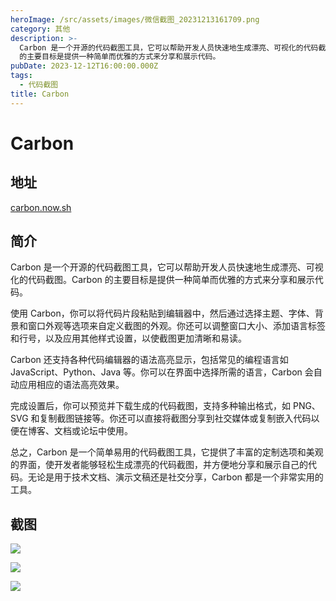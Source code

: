 ```yaml
---
heroImage: /src/assets/images/微信截图_20231213161709.png
category: 其他
description: >-
  Carbon 是一个开源的代码截图工具，它可以帮助开发人员快速地生成漂亮、可视化的代码截图。Carbon
  的主要目标是提供一种简单而优雅的方式来分享和展示代码。
pubDate: 2023-12-12T16:00:00.000Z
tags:
  - 代码截图
title: Carbon
---
```


# Carbon

## 地址

[carbon.now.sh](https://carbon.now.sh/?bg=rgba%28171%2C+184%2C+195%2C+1%29\&t=seti\&wt=none\&l=javascript\&width=680\&ds=true\&dsyoff=20px\&dsblur=68px\&wc=true\&wa=true\&pv=48px\&ph=32px\&ln=false\&fl=1\&fm=Hack\&fs=14px\&lh=133%25\&si=false\&es=2x\&wm=false "carbon.now.sh")

## 简介

Carbon 是一个开源的代码截图工具，它可以帮助开发人员快速地生成漂亮、可视化的代码截图。Carbon 的主要目标是提供一种简单而优雅的方式来分享和展示代码。

使用 Carbon，你可以将代码片段粘贴到编辑器中，然后通过选择主题、字体、背景和窗口外观等选项来自定义截图的外观。你还可以调整窗口大小、添加语言标签和行号，以及应用其他样式设置，以使截图更加清晰和易读。

Carbon 还支持各种代码编辑器的语法高亮显示，包括常见的编程语言如 JavaScript、Python、Java 等。你可以在界面中选择所需的语言，Carbon 会自动应用相应的语法高亮效果。

完成设置后，你可以预览并下载生成的代码截图，支持多种输出格式，如 PNG、SVG 和复制截图链接等。你还可以直接将截图分享到社交媒体或复制嵌入代码以便在博客、文档或论坛中使用。

总之，Carbon 是一个简单易用的代码截图工具，它提供了丰富的定制选项和美观的界面，使开发者能够轻松生成漂亮的代码截图，并方便地分享和展示自己的代码。无论是用于技术文档、演示文稿还是社交分享，Carbon 都是一个非常实用的工具。

## 截图

![](/src/assets/images/微信截图_20231213161709.png)

![](/src/assets/images/微信截图_20231213161715.png)

![](/src/assets/images/微信截图_20231213161724.png)
